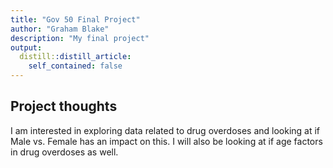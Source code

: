 ```yaml
---
title: "Gov 50 Final Project"
author: "Graham Blake"
description: "My final project"
output:
  distill::distill_article:
    self_contained: false
---
```




## Project thoughts

I am interested in exploring data related to drug overdoses and looking at if  Male vs. Female has an impact on this. I will also be looking at if age factors in drug overdoses as well. 